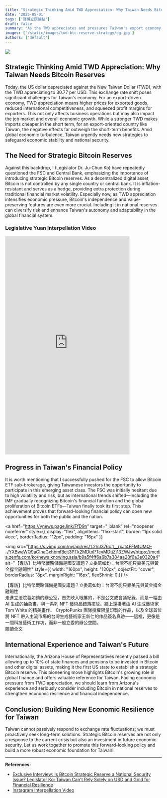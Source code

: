 ```yaml
---
title: "Strategic Thinking Amid TWD Appreciation: Why Taiwan Needs Bitcoin Reserves"
date: '2025-05-01'
tags: ['寶博立院論點']
draft: false
summary: "As the TWD appreciates and pressures Taiwan's export economy, legislator Dr. Ju-Chun Ko advocates for strategic Bitcoin reserves to diversify risk and enhance financial resilience, drawing on international experience to build a stronger economic foundation for Taiwan."
images: ['/static/images/twd-btc-reserve-strategy/og.jpg']
authors: ['default']
---
```


![](/static/images/twd-btc-reserve-strategy/og.jpg)

Strategic Thinking Amid TWD Appreciation: Why Taiwan Needs Bitcoin Reserves
---

Today, the US dollar depreciated against the New Taiwan Dollar (TWD), with the TWD appreciating to 30.77 per USD. This exchange rate shift poses significant challenges for Taiwan's economy. For an export-driven economy, TWD appreciation means higher prices for exported goods, reduced international competitiveness, and squeezed profit margins for exporters. This not only affects business operations but may also impact the job market and overall economic growth. While a stronger TWD makes imports cheaper in the short term, for an export-oriented country like Taiwan, the negative effects far outweigh the short-term benefits. Amid global economic turbulence, Taiwan urgently needs new strategies to safeguard economic stability and national security.

## The Need for Strategic Bitcoin Reserves

Against this backdrop, I (Legislator Dr. Ju-Chun Ko) have repeatedly questioned the FSC and Central Bank, emphasizing the importance of introducing strategic Bitcoin reserves. As a decentralized digital asset, Bitcoin is not controlled by any single country or central bank. It is inflation-resistant and serves as a hedge, providing extra protection during traditional financial market volatility. Especially now, as TWD appreciation intensifies economic pressure, Bitcoin's independence and value-preserving features are even more crucial. Including it in national reserves can diversify risk and enhance Taiwan's autonomy and adaptability in the global financial system.

### Legislative Yuan Interpellation Video

<iframe
  src="https://www.instagram.com/reel/DGuKSnuPQuN/embed"
  width="400"
  height="700"
  frameborder="0"
  allowfullscreen
  allow="autoplay; clipboard-write; encrypted-media; picture-in-picture; web-share"
  style={{ maxWidth: "100%" }}
></iframe>

## Progress in Taiwan's Financial Policy

It is worth mentioning that I successfully pushed for the FSC to allow Bitcoin ETF sub-brokerage, giving Taiwanese investors the opportunity to participate in this emerging asset class. The FSC was initially hesitant due to high volatility and risk, but as international trends shifted—including the IMF gradually recognizing Bitcoin's financial function and the global proliferation of Bitcoin ETFs—Taiwan finally took its first step. This achievement proves that forward-looking financial policy can open new opportunities for both the public and the nation.

<a
  href="https://ynews.page.link/FfD9n"
  target="_blank"
  rel="noopener noreferrer"
  style={{
    display: "flex",
    alignItems: "flex-start",
    border: "1px solid #eee",
    borderRadius: "12px",
    padding: "16px"
  }}
>
  <img
    src="https://s.yimg.com/ny/api/res/1.2/cI376c.1__rxJt4FFMfUMQ--/YXBwaWQ9aGlnaGxhbmRlcjt3PTk2MDtoPTcyMDtjZj13ZWJw/https://media.zenfs.com/ko/news.knowing.asia/b9a5f4ff6a6b7a384aa28f6a3e0320a4"
    alt="【專訪】比特幣戰略儲備是國安議題？立委葛如鈞：台灣不能只靠美元與黃金撐金融韌性"
    style={{
      width: "160px",
      height: "120px",
      objectFit: "cover",
      borderRadius: "8px",
      marginRight: "16px",
      flexShrink: 0
    }}
  />
  <div style={{ flex: 1 }}>
    <div style={{ fontWeight: "bold", fontSize: "1.1em", marginBottom: "8px", color: "#222" }}>
      【專訪】比特幣戰略儲備是國安議題？立委葛如鈞：台灣不能只靠美元與黃金撐金融韌性
    </div>
    <div style={{ color: "#555", fontSize: "0.98em", marginBottom: "8px" }}>
      走進立法院葛如鈞的辦公室，首先映入眼簾的，不是公文或會議紀錄，而是一幅由 AI 生成的抽象畫，與一系列 NFT 藝術品錯落擺放。牆上還掛著由 AI 生成藝術家 Tom White 的精美畫作、 CryptoPunks 團隊授權限量印製的作品，以及全球首位將 NFT 帶入主流市場的台灣生成藝術家王新仁的作品簽名真跡——這裡，更像是一間科技藝術工作坊，而非一般立委的辦公空間。
    </div>
    <div style={{ color: "#0070f3", fontWeight: "bold" }}>閱讀全文</div>
  </div>
</a>

## International Experience and Taiwan's Future

Internationally, the Arizona House of Representatives recently passed a bill allowing up to 10% of state finances and pensions to be invested in Bitcoin and other digital assets, making it the first US state to establish a strategic Bitcoin reserve. This pioneering move highlights Bitcoin's growing role in global finance and offers valuable reference for Taiwan. Facing economic pressure from TWD appreciation, we should learn from Arizona's experience and seriously consider including Bitcoin in national reserves to strengthen economic resilience and financial independence.

## Conclusion: Building New Economic Resilience for Taiwan

Taiwan cannot passively respond to exchange rate fluctuations; we must proactively seek long-term solutions. Strategic Bitcoin reserves are not only a response to the current crisis but also an investment in future economic security. Let us work together to promote this forward-looking policy and build a more robust economic foundation for Taiwan!

---

**References:**  
- [Exclusive Interview: Is Bitcoin Strategic Reserve a National Security Issue? Legislator Ko: Taiwan Can't Rely Solely on USD and Gold for Financial Resilience](https://ynews.page.link/FfD9n)
- [Instagram Interpellation Video](https://www.instagram.com/reel/DGuKSnuPQuN/) 